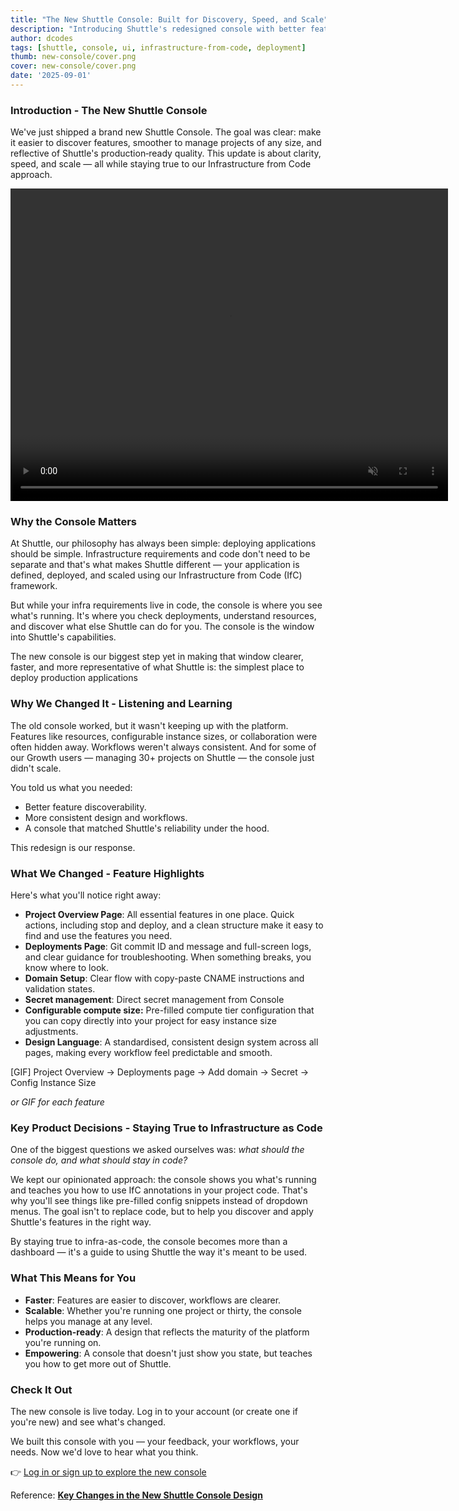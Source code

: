 ```yaml
---
title: "The New Shuttle Console: Built for Discovery, Speed, and Scale"
description: "Introducing Shuttle's redesigned console with better feature discovery, streamlined workflows, and production-ready design that stays true to Infrastructure from Code."
author: dcodes 
tags: [shuttle, console, ui, infrastructure-from-code, deployment]
thumb: new-console/cover.png
cover: new-console/cover.png
date: '2025-09-01'
---
```


### Introduction - The New Shuttle Console

We've just shipped a brand new Shuttle Console. The goal was clear: make it easier to discover features, smoother to manage projects of any size, and reflective of Shuttle's production‑ready quality. This update is about clarity, speed, and scale — all while staying true to our Infrastructure from Code approach.

<video width="700" height="500" loop autoPlay muted>
    <source src="/images/blog/new-console/new-console-main.mp4" type="video/mp4" />
</video>

### Why the Console Matters

At Shuttle, our philosophy has always been simple: deploying applications should be simple. Infrastructure requirements and code don't need to be separate and that's what makes Shuttle different — your application is defined, deployed, and scaled using our Infrastructure from Code (IfC) framework.

But while your infra requirements live in code, the console is where you see what's running. It's where you check deployments, understand resources, and discover what else Shuttle can do for you. The console is the window into Shuttle's capabilities.

The new console is our biggest step yet in making that window clearer, faster, and more representative of what Shuttle is: the simplest place to deploy production applications

### Why We Changed It - Listening and Learning

The old console worked, but it wasn't keeping up with the platform. Features like resources, configurable instance sizes, or collaboration were often hidden away. Workflows weren't always consistent. And for some of our Growth users — managing 30+ projects on Shuttle — the console just didn't scale.

You told us what you needed:

- Better feature discoverability.
- More consistent design and workflows.
- A console that matched Shuttle's reliability under the hood.

This redesign is our response.

### What We Changed - Feature Highlights

Here's what you'll notice right away:

- **Project Overview Page**: All essential features in one place. Quick actions, including stop and deploy, and a clean structure make it easy to find and use the features you need.
- **Deployments Page**: Git commit ID and message and full-screen logs, and clear guidance for troubleshooting. When something breaks, you know where to look.
- **Domain Setup**: Clear flow with copy-paste CNAME instructions and validation states.
- **Secret management**: Direct secret management from Console
- **Configurable compute size:** Pre-filled compute tier configuration that you can copy directly into your project for easy instance size adjustments.
- **Design Language**: A standardised, consistent design system across all pages, making every workflow feel predictable and smooth.

[GIF] Project Overview → Deployments page → Add domain → Secret → Config Instance Size

*or GIF for each feature*

### Key Product Decisions - Staying True to Infrastructure as Code

One of the biggest questions we asked ourselves was: *what should the console do, and what should stay in code?*

We kept our opinionated approach: the console shows you what's running and teaches you how to use IfC annotations in your project code. That's why you'll see things like pre-filled config snippets instead of dropdown menus. The goal isn't to replace code, but to help you discover and apply Shuttle's features in the right way.

By staying true to infra-as-code, the console becomes more than a dashboard — it's a guide to using Shuttle the way it's meant to be used.

### What This Means for You

- **Faster**: Features are easier to discover, workflows are clearer.
- **Scalable**: Whether you're running one project or thirty, the console helps you manage at any level.
- **Production-ready**: A design that reflects the maturity of the platform you're running on.
- **Empowering**: A console that doesn't just show you state, but teaches you how to get more out of Shuttle.

### Check It Out

The new console is live today. Log in to your account (or create one if you're new) and see what's changed.

We built this console with you — your feedback, your workflows, your needs. Now we'd love to hear what you think.

👉 [Log in or sign up to explore the new console](https://console.shuttle.dev/)

Reference: [**Key Changes in the New Shuttle Console Design**](https://www.notion.so/Key-Changes-in-the-New-Shuttle-Console-Design-240fb1d34dbf803a9272e4d20df86f87?pvs=21)